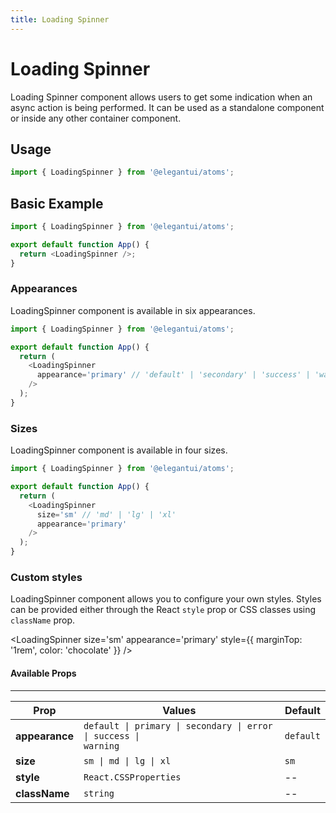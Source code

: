 ```yaml
---
title: Loading Spinner
---
```



# Loading Spinner

Loading Spinner component allows users to get some indication when an async action is being performed. It can be used as a standalone component or inside any other container component.

## Usage

```jsx
import { LoadingSpinner } from '@elegantui/atoms';
```

## Basic Example

<div style={{ marginTop: '1rem' }}>
  <LoadingSpinner />
</div>

```js
import { LoadingSpinner } from '@elegantui/atoms';

export default function App() {
  return <LoadingSpinner />;
}
```

### Appearances

LoadingSpinner component is available in six appearances.

<div
  style={{
    marginTop: '1rem',
    display: 'flex',
    alignItems: 'center',
    gap: '0.5rem',
    overflowX: 'auto'
  }}
>
  <LoadingSpinner appearance='primary' />
  <LoadingSpinner appearance='secondary' />
  <LoadingSpinner appearance='error' />
  <LoadingSpinner appearance='warning' />
  <LoadingSpinner appearance='success' />
  <LoadingSpinner />
</div>

```js
import { LoadingSpinner } from '@elegantui/atoms';

export default function App() {
  return (
    <LoadingSpinner
      appearance='primary' // 'default' | 'secondary' | 'success' | 'warning' | 'error'
    />
  );
}
```

### Sizes

LoadingSpinner component is available in four sizes.

<div
  style={{
    marginTop: '1rem',
    display: 'flex',
    alignItems: 'center',
    gap: '0.5rem',
    overflowX: 'auto'
  }}
>
  <LoadingSpinner size='sm' appearance='primary' />
  <LoadingSpinner size='md' appearance='primary' />
  <LoadingSpinner size='lg' appearance='primary' />
  <LoadingSpinner size='xl' appearance='primary' />
</div>

```js
import { LoadingSpinner } from '@elegantui/atoms';

export default function App() {
  return (
    <LoadingSpinner
      size='sm' // 'md' | 'lg' | 'xl'
      appearance='primary'
    />
  );
}
```

### Custom styles

LoadingSpinner component allows you to configure your own styles. Styles can be provided either through the React `style` prop or CSS classes using `className` prop.

<LoadingSpinner
  size='sm'
  appearance='primary'
  style={{ marginTop: '1rem', color: 'chocolate' }}
/>

#### Available Props

---

| **Prop**       | **Values**                                                                                      | **Default** |
| -------------- | ----------------------------------------------------------------------------------------------- | ----------- |
| **appearance** | <code>default &#124; primary &#124; secondary &#124; error &#124; success &#124; warning</code> | `default`   |
| **size**       | <code>sm &#124; md &#124; lg &#124; xl </code>                                                  | `sm`        |
| **style**      | `React.CSSProperties`                                                                           | --          |
| **className**  | `string`                                                                                        | --          |
